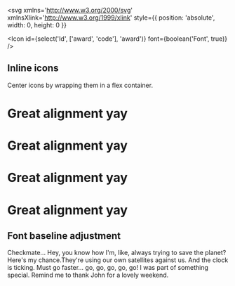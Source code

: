 

<Meta title='Components/Icon' component={Icon} />

<DocsTitle title='Icons' experimental />

<svg
  xmlns='http://www.w3.org/2000/svg'
  xmlnsXlink='http://www.w3.org/1999/xlink'
  style={{ position: 'absolute', width: 0, height: 0 }}
>
  <symbol viewBox='0 0 24 24' id='award'>
    <title>award</title>
    <path d='M16.863 14.35c1.906-1.463 3.138-3.769 3.138-6.35 0-4.413-3.588-8-8-8s-8 3.588-8 8c0 2.588 1.231 4.887 3.138 6.35l-1.131 8.519c-0.050 0.381 0.119 0.756 0.444 0.969 0.319 0.213 0.731 0.219 1.062 0.019l4.488-2.694 4.488 2.694c0.156 0.094 0.337 0.144 0.513 0.144 0.194 0 0.381-0.056 0.55-0.162 0.319-0.213 0.494-0.588 0.444-0.969l-1.131-8.519zM6 8c0-3.306 2.694-6 6-6s6 2.694 6 6c0 2.088-1.069 3.925-2.694 5.006-0.044 0.025-0.081 0.050-0.119 0.075-0.925 0.581-2.019 0.919-3.188 0.919-3.306 0-6-2.694-6-6zM12.513 19.144c-0.319-0.188-0.713-0.188-1.031 0l-3.219 1.931 0.75-5.65c0.925 0.375 1.931 0.575 2.988 0.575s2.063-0.206 2.988-0.575l0.75 5.656-3.225-1.938z'></path>
  </symbol>
  <symbol viewBox='0 0 32 32' id='code'>
    <title>code</title>
    <path d='M11.067 10.138l-4.817 5.862 4.817 5.862 1.139-1.874-3.246-3.989 3.246-3.989z'></path>
    <path d='M13.175 21.723h2.114l3.361-11.477h-2.115z'></path>
    <path d='M20.933 10.137l-1.139 1.874 3.246 3.989-3.246 3.989 1.139 1.874 4.817-5.862z'></path>
  </symbol>
</svg>

<Icon id={select('Id', ['award', 'code'], 'award')} font={boolean('Font', true)} />

## Inline icons

Center icons by wrapping them in a flex container.

<h1 className='heading-1 d-flex'>
  <Icon id='code' />
  Great alignment yay
</h1>

<h1 className='heading-2 d-flex'>
  <Icon id='code' />
  Great alignment yay
</h1>

<h1 className='heading-3 d-flex'>
  <Icon id='code' />
  Great alignment yay
</h1>

<h1 className='heading-4 d-flex'>
  <Icon id='code' />
  Great alignment yay
</h1>

## Font baseline adjustment

Checkmate... Hey, you know how I'm, like, always trying to save the planet? Here's my
chance<Icon id="award" font />.They're using our own satellites against us. And the clock
is ticking. Must go faster... go, go, go, go, go! I was part of something special. Remind
me to thank John for a lovely weekend.
